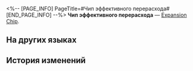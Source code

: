 <%-- [PAGE_INFO]
PageTitle=#Чип эффективного перерасхода#
[END_PAGE_INFO] --%>
{{Предмет Инфобокс
|id          = 250226
|Изображение = Предмет Чип эффективного перерасхода.png
|Тип         = Expansion Chip
|Инвентарь   = 
|Редкость    = 3
|Эффект      = 
|Описание    = После атаки противника владелец расходует собственное НР и значительно продвигает своё действие вперёд.
}}
{{Описание|Игровой предмет в «Эфирных войнах». Экипируйте, чтобы эфирный дух получил особую улучшенную способность.}}
'''Чип эффективного перерасхода''' — [[Expansion Chip]].

==На других языках==
{{На других языках
|en   = Functional Overdraft Chip
|zhs  = 性能透支芯片
|zht  = 性能透支晶片
|ja   = チップ「オーバードライブ」
|ko   = 성능 초과 인출 칩
|es   = Chip de sobregiro funcional
|fr   = Puce de performance persistante
|ru   = Чип эффективного перерасхода
|th   = ชิปเบิกสมรรถนะ
|vi   = Chip Bội Chi Tính Năng
|de   = Chip: Funktionale Überziehung
|id   = Functional Overdraft Chip
|pt   = Chip de Cheque Especial Funcional
}}

==История изменений==
{{История изменений|3.5}}